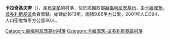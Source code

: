 {{coord|48|36|17|N|26|51|55|E|scale:100000|display=title}}

'''卡拉奇基夫齊'''（{{lang-uk|Калачківці}}），是[[烏克蘭|烏克蘭]]的村落，位於該國西部[[赫梅利尼茨基州|赫梅利尼茨基州]]，由[[卡緬涅茨-波多利斯基區|卡緬涅茨-波多利斯基區]]負責管轄，始建於1813年，面積9.86平方公里，2001年人口394，人口密度每平方公里40人。

{{DEFAULTSORT:Калачківці}}
[[Category:赫梅利尼茨基州村落|Category:赫梅利尼茨基州村落]]
[[Category:卡緬涅茨-波多利斯基區村落|Category:卡緬涅茨-波多利斯基區村落]]


{{Khmelnytskyi-geo-stub}}